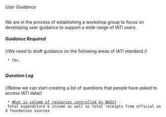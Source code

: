 ====== User Guidance ======

We are in the process of establishing a workshop group to focus on developing user guidance to support a wide range of IATI users. 

===== Guidance Required =====
//We need to draft guidance on the following areas of IATI standard.//

  * tbc. 
  
===== Question Log =====
//Below we can start creating a list of questions that people have asked to access IATI data//

  * [[user_guidance:questions:Volume of NGO Resources|What is volume of resources controlled by NGOs?]] - Total expenditure & income as well as total receipts from official and foundation sources